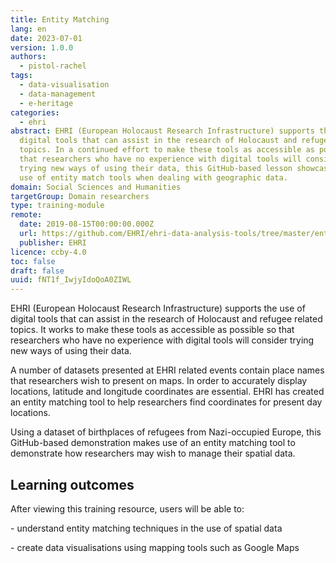 ```yaml
---
title: Entity Matching
lang: en
date: 2023-07-01
version: 1.0.0
authors:
  - pistol-rachel
tags:
  - data-visualisation
  - data-management
  - e-heritage
categories:
  - ehri
abstract: EHRI (European Holocaust Research Infrastructure) supports the use of
  digital tools that can assist in the research of Holocaust and refugee related
  topics. In a continued effort to make these tools as accessible as possible so
  that researchers who have no experience with digital tools will consider
  trying new ways of using their data, this GitHub-based lesson showcases the
  use of entity match tools when dealing with geographic data.
domain: Social Sciences and Humanities
targetGroup: Domain researchers
type: training-module
remote:
  date: 2019-08-15T00:00:00.000Z
  url: https://github.com/EHRI/ehri-data-analysis-tools/tree/master/entity-matching
  publisher: EHRI
licence: ccby-4.0
toc: false
draft: false
uuid: fNT1f_IwjyIdoQoA0ZIWL
---
```


EHRI (European Holocaust Research Infrastructure) supports the use of digital tools that can assist in the research of Holocaust and refugee related topics. It works to make these tools as accessible as possible so that researchers who have no experience with digital tools will consider trying new ways of using their data.

A number of datasets presented at EHRI related events contain place names that researchers wish to present on maps. In order to accurately display locations, latitude and longitude coordinates are essential. EHRI has created an entity matching tool to help researchers find coordinates for present day locations.

Using a dataset of birthplaces of refugees from Nazi-occupied Europe, this GitHub-based demonstration makes use of an entity matching tool to demonstrate how researchers may wish to manage their spatial data.

## L﻿earning outcomes

A﻿fter viewing this training resource, users will be able to:

\- understand entity matching techniques in the use of spatial data

\- create data visualisations using mapping tools such as Google Maps

<ExternalResource title="Interested in learning more?" subtitle="Check out Entity Matching" url="https://github.com/EHRI/ehri-data-analysis-tools/tree/master/entity-matching#readme" />
